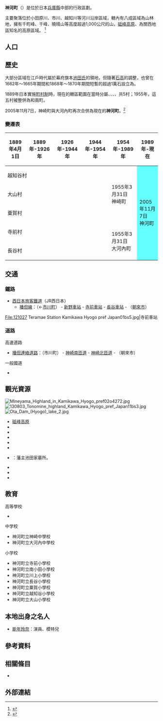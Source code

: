 {{日本町村
| 自治體名=神河
| 町村=町
| 圖像=[[File:Tonomine_highland_Kamikawa_Hyogo_pref_Japan01bs5.jpg|240px]]
| 圖像說明=[[砥峰高原|砥峰高原]]
| 町村章=[[File:Kamikawa_Hyogo_chapter.JPG|100px]]
| 日文原名=神河町
| 平假名=かみかわちょう
| 羅馬字拼音=Kamikawa-chō
| 都道府縣=兵庫縣
| 支廳=
| 郡=神崎郡
| 編號=28446-7
| 面積=202.23
| 邊界未定=
| 人口=11,853
| 統計時間=2016年12月31日<ref>{{Cite web| url=http://www.town.kamikawa.hyogo.jp/forms/top/top.aspx| title=神河町的人口| publisher=神河町公所| accessdate=2017-01-25| language=ja| archive-date=2018-02-04| archive-url=https://web.archive.org/web/20180204190333/http://www.town.kamikawa.hyogo.jp/forms/top/top.aspx| dead-url=no}}</ref>
| 自治體=[[朝來市|朝來市]]、[[宍粟市|宍粟市]]、[[市川町|市川町]]、[[多可町|多可町]]、[[姬路市|姬路市]]
| 樹=[[枫|枫]]
| 花=[[櫻花|櫻花]]
| 鳥=
| 其他象徵物=
| 其他象徵=
| 首長=山名宗悟
| 卸任日期=2017年11月14日
| 郵遞區號=679-3116
| 所在地=神河町寺前64番地
| 電話號碼=790-34-0001
| 外部連結=http://www.town.kamikawa.hyogo.jp/
| 經度=
| 緯度=
| 地圖=[[File:Kamikawa_in_Hyogo_Prefecture_Ja.svg|250px]]
| 註記=
}}
'''神河町'''（{{jpn|j=神河町|hg=かみかわちょう|rm=Kamikawa chō|f=y}}）是位於日本[[兵庫縣|兵庫縣]]中部的行政區劃。

主要聚落位於小田原川、市川、越知川等河川沿岸區域，轄內有八成區域為山林地，擁有千町峰、千峰、曉晴山等高度超過1,000公尺的山，[[砥峰高原|砥峰高原]]、{{tsl|ja|峰山高原}}為關西地區知名的高原區域。 <ref>{{Cite web| url=http://www.town.kamikawa.hyogo.jp/forms/info/info.aspx?info_id=6030| title=關於神河町| date=2016-08-23| publisher=神河町公所| language=ja| accessdate=2017-01-25| archive-date=2017-02-02| archive-url=https://web.archive.org/web/20170202024056/http://www.town.kamikawa.hyogo.jp/forms/info/info.aspx?info_id=6030| dead-url=no}}</ref>

== 人口 ==

{{日本人口統計|location=Kamikawa, Hyogo}}

== 歷史 ==
大部分區域在江戶時代屬於幕府旗本[[池田氏|池田氏]]的領地，但隨著[[石高|石高]]的調整，也曾在1662年～1665年期間和1868年～1870年期間短暫的超過1萬石設立為{{tsl|ja|福本藩}}。

1889年日本實施[[町村制|町村制]]時，現在的轄區範圍在當時分屬{{tsl|ja|越知谷村}}、{{tsl|ja|大山村 (兵庫県神崎郡)|大山村 (兵庫縣神崎郡)|大山村}}、{{tsl|ja|粟賀村}}、{{tsl|ja|寺前村}}、{{tsl|ja|長谷村 (兵庫県神崎郡)|長谷村 (兵庫縣神崎郡)|長谷村}}共5村；1955年，這五村被整併為{{tsl|ja|神崎町_(兵庫県)|神崎町_(兵庫縣)|神崎町}}和{{tsl|ja|大河内町}}兩町。

2005年11月7日，神崎町與大河內町再次合併為現在的'''神河町'''。<ref>{{Cite web| url=http://www.town.kamikawa.hyogo.jp/forms/info/info.aspx?info_id=6032| title=合併的過程| date=2008-02-17| publisher=神河町公所| language=ja| accessdate=2017-01-25| archive-date=2016-03-04| archive-url=https://web.archive.org/web/20160304114050/http://www.town.kamikawa.hyogo.jp/forms/info/info.aspx?info_id=6032| dead-url=yes}}</ref>

=== 變遷表 ===
{| class="wikitable" style="font-size:x-small"
! 1889年4月1日
! 1889年-1926年
! 1926年-1944年
! 1944年-1954年
! colspan=2 | 1954年-1989年
! 1989年-現在
! 現在
|-
| colspan=4 | 越知谷村
| rowspan=3 colspan=2 | 1955年3月31日<br />神崎町
| rowspan=5 colspan=2 style="background-color:#6ff;" | 2005年11月7日<br />神河町
|-
| colspan=4 | 大山村
|-
| colspan=4 | 粟賀村
|-
| colspan=4 | 寺前村
| rowspan=2 colspan=2 | 1955年3月31日<br />大河內町
|-
| colspan=4 | 長谷村
|}

== 交通 ==
=== 鐵路 ===
* [[西日本旅客鐵道|西日本旅客鐵道]]（JR西日本）
** [[播但線|播但線]]：（←[[市川町|市川町]]） - [[新野車站_(兵庫縣)|新野車站]] - [[寺前車站|寺前車站]] - [[長谷車站_(兵庫縣)|長谷車站]] - （[[朝來市|朝來市]]）

<gallery widths=200px heights=200px>
File:121027 Teramae Station Kamikawa Hyogo pref Japan01bs5.jpg|寺前車站
</gallery>

=== 道路 ===
; 高速道路
* [[播但連絡道路|播但連絡道路]]：（市川町） - [[神崎南匝道|神崎南匝道]] - [[神崎北匝道|神崎北匝道]] - （朝來市）

; 一般國道
* {{tsl|ja|国道312号|國道312號}}

== 觀光資源 ==
[[File:Mineyama_Highland_in_Kamikawa_Hyogo_pref02o4272.jpg|thumb]]
[[File:130803_Tonomine_highland_Kamikawa_Hyogo_pref_Japan11bs3.jpg|thumb]]
[[File:Ota_Dam_(Hyogo)_lake_2.jpg|thumb]]

* [[砥峰高原|砥峰高原]]
* {{tsl|ja|峰山高原}}
* {{tsl|ja|黒岩の滝|黑岩瀑布}}
* {{tsl|ja|扁妙の滝|扁妙瀑布}}
* {{tsl|ja|太田池}}
* {{tsl|ja|ヨーデルの森|約德爾之森}}
* {{tsl|ja|徹心寺}}：{{tsl|ja|福本藩}}藩主池田家墓所。
* {{tsl|ja|法楽寺 (神河町)|法樂寺 (神河町)|法樂寺}}
* {{tsl|ja|千ヶ峰|千峰}}
* {{tsl|ja|笠形山}}

== 教育 ==
; 高等學校
* {{Tsl|ja|兵庫県立神崎高等学校|兵庫縣立神崎高等學校}}

; 中学校
* 神河町立神崎中學校
* 神河町立大河內中學校

; 小学校
* 神河町立寺前小學校
* 神河町立南小田小學校
* 神河町立川上小學校
* 神河町立長谷小學校
* 神河町立粟賀小學校
* 神河町立越知谷小學校
* 神河町立大山小學校

== 本地出身之名人 ==
* [[能年玲奈|能年玲奈]]：演員、模特兒

== 參考資料 ==
{{Reflist}}

== 相關條目 ==
{{Commonscat|Kamikawa, Hyogo}}
* {{tsl|ja|福本藩}}

== 外部連結 ==

{{兵庫縣}}